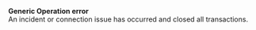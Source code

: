   
<Card title="001999" >  

 **Generic Operation error**  
 An incident or connection issue has occurred and closed all transactions.  

</Card>